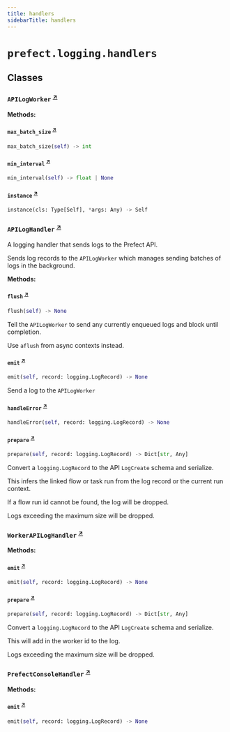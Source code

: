 ```yaml
---
title: handlers
sidebarTitle: handlers
---
```


# `prefect.logging.handlers`

## Classes

### `APILogWorker` <sup><a href="https://github.com/prefecthq/prefect/blob/main/src/prefect/logging/handlers.py#L52" target="_blank">↗</a></sup>

**Methods:**

#### `max_batch_size` <sup><a href="https://github.com/prefecthq/prefect/blob/main/src/prefect/logging/handlers.py#L54" target="_blank">↗</a></sup>

```python
max_batch_size(self) -> int
```

#### `min_interval` <sup><a href="https://github.com/prefecthq/prefect/blob/main/src/prefect/logging/handlers.py#L62" target="_blank">↗</a></sup>

```python
min_interval(self) -> float | None
```

#### `instance` <sup><a href="https://github.com/prefecthq/prefect/blob/main/src/prefect/logging/handlers.py#L84" target="_blank">↗</a></sup>

```python
instance(cls: Type[Self], *args: Any) -> Self
```

### `APILogHandler` <sup><a href="https://github.com/prefecthq/prefect/blob/main/src/prefect/logging/handlers.py#L98" target="_blank">↗</a></sup>


A logging handler that sends logs to the Prefect API.

Sends log records to the `APILogWorker` which manages sending batches of logs in
the background.


**Methods:**

#### `flush` <sup><a href="https://github.com/prefecthq/prefect/blob/main/src/prefect/logging/handlers.py#L106" target="_blank">↗</a></sup>

```python
flush(self) -> None
```

Tell the `APILogWorker` to send any currently enqueued logs and block until
completion.

Use `aflush` from async contexts instead.


#### `emit` <sup><a href="https://github.com/prefecthq/prefect/blob/main/src/prefect/logging/handlers.py#L143" target="_blank">↗</a></sup>

```python
emit(self, record: logging.LogRecord) -> None
```

Send a log to the `APILogWorker`


#### `handleError` <sup><a href="https://github.com/prefecthq/prefect/blob/main/src/prefect/logging/handlers.py#L161" target="_blank">↗</a></sup>

```python
handleError(self, record: logging.LogRecord) -> None
```

#### `prepare` <sup><a href="https://github.com/prefecthq/prefect/blob/main/src/prefect/logging/handlers.py#L184" target="_blank">↗</a></sup>

```python
prepare(self, record: logging.LogRecord) -> Dict[str, Any]
```

Convert a `logging.LogRecord` to the API `LogCreate` schema and serialize.

This infers the linked flow or task run from the log record or the current
run context.

If a flow run id cannot be found, the log will be dropped.

Logs exceeding the maximum size will be dropped.


### `WorkerAPILogHandler` <sup><a href="https://github.com/prefecthq/prefect/blob/main/src/prefect/logging/handlers.py#L256" target="_blank">↗</a></sup>

**Methods:**

#### `emit` <sup><a href="https://github.com/prefecthq/prefect/blob/main/src/prefect/logging/handlers.py#L257" target="_blank">↗</a></sup>

```python
emit(self, record: logging.LogRecord) -> None
```

#### `prepare` <sup><a href="https://github.com/prefecthq/prefect/blob/main/src/prefect/logging/handlers.py#L265" target="_blank">↗</a></sup>

```python
prepare(self, record: logging.LogRecord) -> Dict[str, Any]
```

Convert a `logging.LogRecord` to the API `LogCreate` schema and serialize.

This will add in the worker id to the log.

Logs exceeding the maximum size will be dropped.


### `PrefectConsoleHandler` <sup><a href="https://github.com/prefecthq/prefect/blob/main/src/prefect/logging/handlers.py#L294" target="_blank">↗</a></sup>

**Methods:**

#### `emit` <sup><a href="https://github.com/prefecthq/prefect/blob/main/src/prefect/logging/handlers.py#L334" target="_blank">↗</a></sup>

```python
emit(self, record: logging.LogRecord) -> None
```
